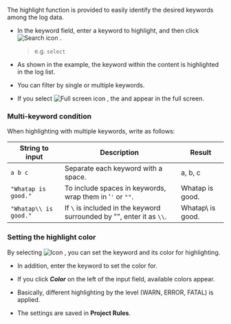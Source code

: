 The highlight function is provided to easily identify the desired keywords among the log data.

<InDoc pages="log-lt,aws-log-lt">
<ImgLang img='log-content-search-highlight.png' desc='Live tail contents highlight'/>
</InDoc>

- In the keyword field, enter a keyword to highlight, and then click ![Search icon](/img/ic-search.svg) <Cmdname sid="search" className="uitext" />.

  > e.g. `select`

- As shown in the example, the keyword within the content is highlighted in the log list.

- You can filter by single or multiple keywords.

- If you select ![Full screen icon](/img/ic-fullscreen.svg) <Cmdname sid="TLT06869" className="uitext" />, the <Cmdname sid="log" className="uitext" /> and <Cmdname sid="TTL06444" className="uitext" /> appear in the full screen.

### Multi-keyword condition

When highlighting with multiple keywords, write as follows:

| String to input       | Description                                                           | Result           |
| --------------------- | --------------------------------------------------------------------- | ---------------- |
| `a b c`               | Separate each keyword with a space.                                   | a, b, c          |
| `"Whatap is good."`   | To include spaces in keywords, wrap them in '`'` or `""`.             | Whatap is good.  |
| `"Whatap\\ is good."` | If `\` is included in the keyword surrounded by "", enter it as `\\`. | Whatap\ is good. |

### Setting the highlight color

By selecting ![Icon](/img/ic-highlight.svg) <Cmdname sid="highlight" className="uitext" />, you can set the keyword and its color for highlighting. 

- In addition, enter the keyword to set the color for. 

- If you click **_Color_** on the left of the input field, available colors appear. 

- Basically, different highlighting by the level (<span class='logwr'>WARN</span>, <span class='loger'>ERROR</span>, <span class='logft'>FATAL</span>) is applied. 

- The settings are saved in **Project Rules**. 
